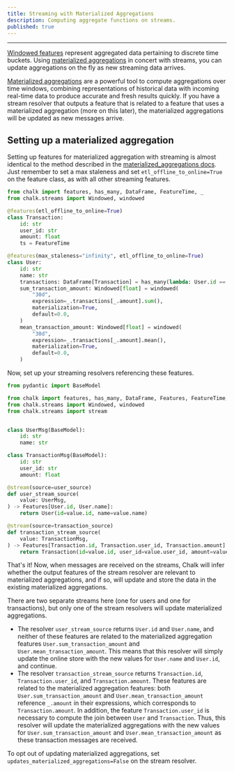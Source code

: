 ```yaml
---
title: Streaming with Materialized Aggregations
description: Computing aggregate functions on streams.
published: true
---
```


---

[Windowed features](/docs/aggregations) represent aggregated data pertaining to discrete time buckets.
Using [materialized aggregations](/docs/materialized_aggregations) in concert with streams,
you can update aggregations on the fly as new streaming data arrives.

[Materialized aggregations](/docs/materialized_aggregations) are a powerful tool
to compute aggregations over time windows, combining representations of historical data
with incoming real-time data to produce accurate and fresh results quickly.
If you have a stream resolver that outputs a feature that is related to a feature that uses
a materialized aggregation (more on this later), the materialized aggregations will be updated
as new messages arrive.


## Setting up a materialized aggregation

Setting up features for materialized aggregation with streaming is almost identical to the method described in the
[materialized_aggregations docs](/docs/materialized_aggregations). Just remember to set
a max staleness and set `etl_offline_to_online=True` on the feature class, as with all other streaming features.

```python
from chalk import features, has_many, DataFrame, FeatureTime, _
from chalk.streams import Windowed, windowed

@features(etl_offline_to_online=True)
class Transaction:
    id: str
    user_id: str
    amount: float
    ts = FeatureTime

@features(max_staleness="infinity", etl_offline_to_online=True)
class User:
    id: str
    name: str
    transactions: DataFrame[Transaction] = has_many(lambda: User.id == Transaction.user_id, max_staleness="30d")
    sum_transaction_amount: Windowed[float] = windowed(
        "30d",
        expression=_.transactions[_.amount].sum(),
        materialization=True,
        default=0.0,
    )
    mean_transaction_amount: Windowed[float] = windowed(
        "30d",
        expression=_.transactions[_.amount].mean(),
        materialization=True,
        default=0.0,
    )
```

Now, set up your streaming resolvers referencing these features.

```python
from pydantic import BaseModel

from chalk import features, has_many, DataFrame, Features, FeatureTime, _
from chalk.streams import Windowed, windowed
from chalk.streams import stream


class UserMsg(BaseModel):
    id: str
    name: str

class TransactionMsg(BaseModel):
    id: str
    user_id: str
    amount: float

@stream(source=user_source)
def user_stream_source(
    value: UserMsg,
) -> Features[User.id, User.name]:
    return User(id=value.id, name=value.name)

@stream(source=transaction_source)
def transaction_stream_source(
    value: TransactionMsg,
) -> Features[Transaction.id, Transaction.user_id, Transaction.amount]:
    return Transaction(id=value.id, user_id=value.user_id, amount=value.amount)
```

That's it! Now, when messages are received on the streams, Chalk will infer whether the output features
of the stream resolver are relevant to materialized aggregations, and if so, will update and store the data
in the existing materialized aggregations.

There are two separate streams here (one for users and one for transactions), but only one of the stream resolvers
will update materialized aggregations.

- The resolver `user_stream_source` returns `User.id` and `User.name`, and neither of these features are related to the
materialized aggregation features `User.sum_transaction_amount` and `User.mean_transaction_amount`. This means that
this resolver will simply update the online store with the new values for `User.name` and `User.id`, and continue.
- The resolver `transaction_stream_source` returns `Transaction.id`, `Transaction.user_id`, and `Transaction.amount`.
These features are related to the materialized aggregation features: both `User.sum_transaction_amount` and
`User.mean_transaction_amount` reference `_.amount` in their expressions, which corresponds to `Transaction.amount`.
In addition, the feature `Transaction.user_id` is necessary to compute the join between `User` and `Transaction`.
Thus, this resolver will update the materialized aggregations with the new values for `User.sum_transaction_amount` and
`User.mean_transaction_amount` as these transaction messages are received.

To opt out of updating materialized aggregations, set `updates_materialized_aggregations=False` on the stream resolver.

